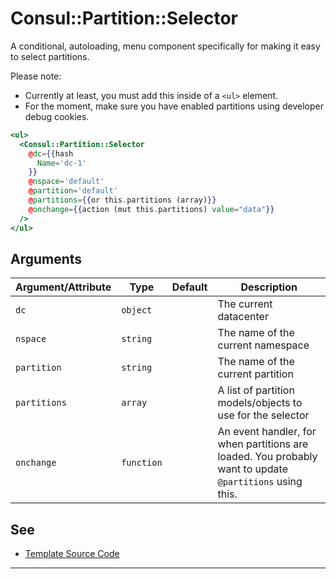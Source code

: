 # Consul::Partition::Selector

A conditional, autoloading, menu component specifically for making it easy to select partitions.

Please note: 

- Currently at least, you must add this inside of a `<ul>` element.
- For the moment, make sure you have enabled partitions using developer debug
  cookies.

```hbs preview-template
<ul>
  <Consul::Partition::Selector
    @dc={{hash
      Name='dc-1'
    }}
    @nspace='default'
    @partition='default'
    @partitions={{or this.partitions (array)}}
    @onchange={{action (mut this.partitions) value="data"}}
  />
</ul>
```


## Arguments

| Argument/Attribute | Type | Default | Description |
| --- | --- | --- | --- |
| `dc` | `object` |  | The current datacenter |
| `nspace` | `string` |  | The name of the current namespace |
| `partition` | `string` |  | The name of the current partition |
| `partitions` | `array` |  | A list of partition models/objects to use for the selector |
| `onchange` | `function` |  | An event handler, for when partitions are loaded. You probably want to update `@partitions` using this. |

## See

- [Template Source Code](./index.hbs)

---
